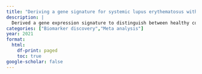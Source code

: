 ```yaml
---
title: "Deriving a gene signature for systemic lupus erythematosus with high diagnostic accuracy using a multi-cohort analysis framework."
description: |
  Derived a gene expression signature to distinguish between healthy controls and Systemic Lupus Erythematosus (SLE), validated in an independent set with high accuracy.
categories: ["Biomarker discovery","Meta analysis"]
year: 2021
format:
  html:
    df-print: paged
    toc: true
google-scholar: false
---
```

